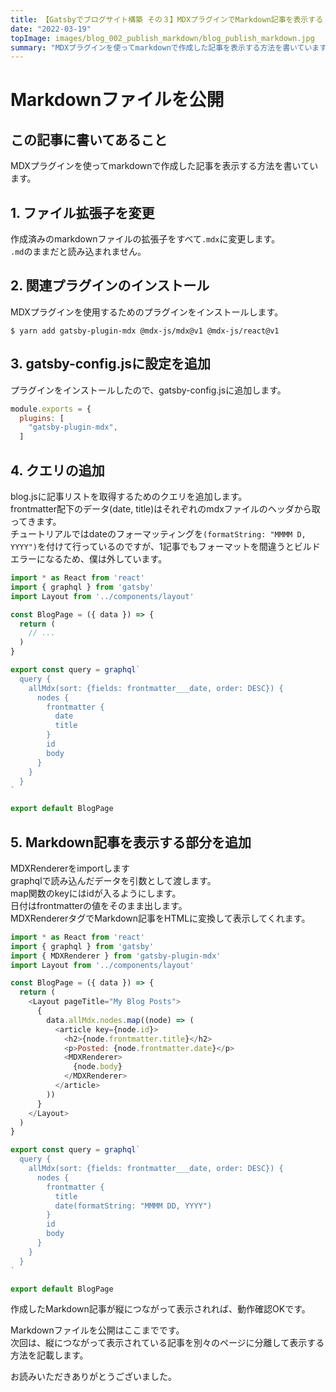 ---
title: 【Gatsbyでブログサイト構築 その３】MDXプラグインでMarkdown記事を表示する  
date: "2022-03-19"  
topImage: images/blog_002_publish_markdown/blog_publish_markdown.jpg
summary: "MDXプラグインを使ってmarkdownで作成した記事を表示する方法を書いています。"
---

# Markdownファイルを公開

## この記事に書いてあること

MDXプラグインを使ってmarkdownで作成した記事を表示する方法を書いています。  

## 1. ファイル拡張子を変更
作成済みのmarkdownファイルの拡張子をすべて`.mdx`に変更します。  
`.md`のままだと読み込まれません。  

## 2. 関連プラグインのインストール
MDXプラグインを使用するためのプラグインをインストールします。
```bash:title=bash
$ yarn add gatsby-plugin-mdx @mdx-js/mdx@v1 @mdx-js/react@v1
```

## 3. gatsby-config.jsに設定を追加
プラグインをインストールしたので、gatsby-config.jsに追加します。  
```javascript:title=gatsby-config.js
module.exports = {
  plugins: [
    "gatsby-plugin-mdx",
  ]
```

## 4. クエリの追加
blog.jsに記事リストを取得するためのクエリを追加します。  
frontmatter配下のデータ(date, title)はそれぞれのmdxファイルのヘッダから取ってきます。  
チュートリアルではdateのフォーマッティングを`(formatString: "MMMM D, YYYY")`を付けて行っているのですが、1記事でもフォーマットを間違うとビルドエラーになるため、僕は外しています。  

```javascript:title=blog.js
import * as React from 'react'
import { graphql } from 'gatsby'
import Layout from '../components/layout'

const BlogPage = ({ data }) => {
  return (
    // ...
  )
}

export const query = graphql`
  query {
    allMdx(sort: {fields: frontmatter___date, order: DESC}) {
      nodes {
        frontmatter {
          date
          title
        }
        id
        body
      }
    }
  }
`

export default BlogPage
```

## 5. Markdown記事を表示する部分を追加
MDXRendererをimportします  
graphqlで読み込んだデータを引数として渡します。  
map関数のkeyにはidが入るようにします。  
日付はfrontmatterの値をそのまま出します。  
MDXRendererタグでMarkdown記事をHTMLに変換して表示してくれます。  

```javascript:title=blog.js
import * as React from 'react'
import { graphql } from 'gatsby'
import { MDXRenderer } from 'gatsby-plugin-mdx'
import Layout from '../components/layout'

const BlogPage = ({ data }) => {
  return (
    <Layout pageTitle="My Blog Posts">
      {
        data.allMdx.nodes.map((node) => (
          <article key={node.id}>
            <h2>{node.frontmatter.title}</h2>
            <p>Posted: {node.frontmatter.date}</p>
            <MDXRenderer>
              {node.body}
            </MDXRenderer>
          </article>
        ))
      }
    </Layout>
  )
}

export const query = graphql`
  query {
    allMdx(sort: {fields: frontmatter___date, order: DESC}) {
      nodes {
        frontmatter {
          title
          date(formatString: "MMMM DD, YYYY")
        }
        id
        body
      }
    }
  }
`

export default BlogPage
```

作成したMarkdown記事が縦につながって表示されれば、動作確認OKです。  

Markdownファイルを公開はここまでです。  
次回は、縦につながって表示されている記事を別々のページに分離して表示する方法を記載します。  

お読みいただきありがとうございました。  